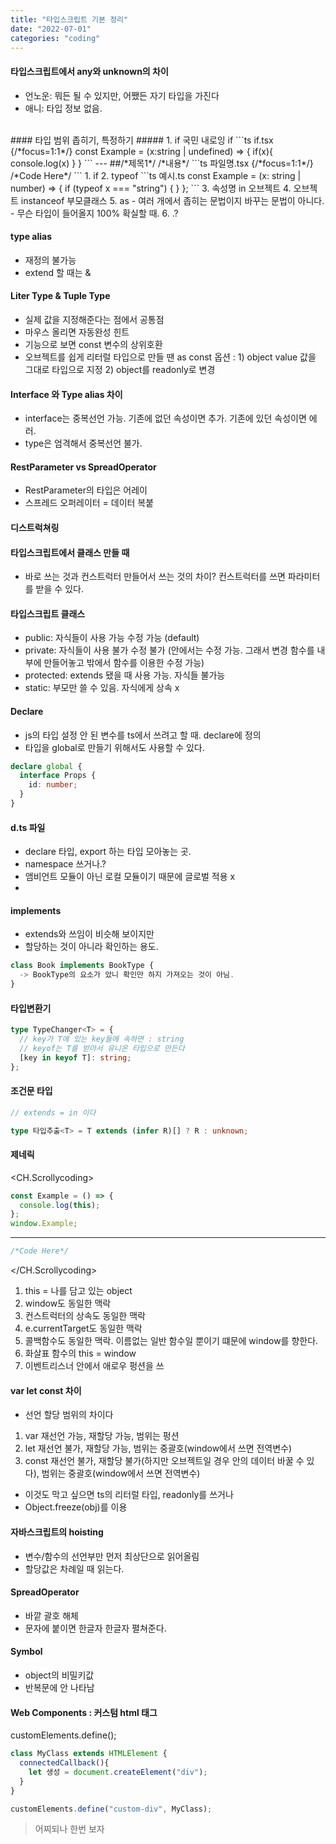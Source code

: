 ```yaml
---
title: "타입스크립트 기본 정리"
date: "2022-07-01"
categories: "coding"
---
```


#### 타입스크립트에서 any와 unknown의 차이
- 언노운: 뭐든 될 수 있지만, 어쨌든 자기 타입을 가진다
- 애니: 타입 정보 없음.
<br/>
#### 타입 범위 좁히기, 특정하기
<CH.Scrollycoding>
##### 1. if  
국민 내로잉 if
```ts if.tsx {/*focus=1:1*/}
const Example = (x:string | undefined) => {
  if(x){
    console.log(x)
  }
}
```
---
##/*제목1*/
/*내용*/
```ts 파일명.tsx {/*focus=1:1*/}
/*Code Here*/
```
</CH.Scrollycoding>
1. if
2. typeof
```ts 예시.ts
const Example = (x: string | number) => {
  if (typeof x === "string") {
  }
};
```
3. 속성명 in 오브젝트
4. 오브젝트 instanceof 부모클래스
5. as
- 여러 개에서 좁히는 문법이지 바꾸는 문법이 아니다.
- 무슨 타입이 들어올지 100% 확실할 때.
6. .?

#### type alias

- 재정의 불가능
- extend 할 때는 &

#### Liter Type & Tuple Type

- 실제 값을 지정해준다는 점에서 공통점
- 마우스 올리면 자동완성 힌트
- 기능으로 보면 const 변수의 상위호환
- 오브젝트를 쉽게 리터럴 타입으로 만들 땐 as const 옵션 : 1) object value 값을 그대로 타입으로 지정 2) object를 readonly로 변경

#### Interface 와 Type alias 차이

- interface는 중복선언 가능. 기존에 없던 속성이면 추가. 기존에 있던 속성이면 에러.
- type은 엄격해서 중복선언 불가.

#### RestParameter vs SpreadOperator

- RestParameter의 타입은 어레이
- 스프레드 오퍼레이터 = 데이터 복붙

#### 디스트럭쳐링

#### 타입스크립트에서 클래스 만들 때

- 바로 쓰는 것과 컨스트럭터 만들어서 쓰는 것의 차이? 컨스트럭터를 쓰면 파라미터를 받을 수 있다.

#### 타입스크립트 클래스

- public: 자식들이 사용 가능 수정 가능 (default)
- private: 자식들이 사용 불가 수정 불가 (안에서는 수정 가능. 그래서 변경 함수를 내부에 만들어놓고 밖에서 함수를 이용한 수정 가능)
- protected: extends 됐을 때 사용 가능. 자식들 불가능
- static: 부모만 쓸 수 있음. 자식에게 상속 x

#### Declare

- js의 타입 설정 안 된 변수를 ts에서 쓰려고 할 때. declare에 정의
- 타입을 global로 만들기 위해서도 사용할 수 있다.

```ts 전역으로 만들기 focus=1[1:15]
declare global {
  interface Props {
    id: number;
  }
}
```

#### d.ts 파일

- declare 타입, export 하는 타입 모아놓는 곳.
- namespace 쓰거나.?
- 앰비언트 모듈이 아닌 로컬 모듈이기 때문에 글로벌 적용 x
-

#### implements

- extends와 쓰임이 비슷해 보이지만
- 할당하는 것이 아니라 확인하는 용도.

```ts
class Book implements BookType {
  -> BookType의 요소가 았니 확인만 하지 가져오는 것이 아님.
}
```

#### 타입변환기

```ts
type TypeChanger<T> = {
  // key가 T에 있는 key들에 속하면 : string
  // keyof는 T를 받아서 유니온 타입으로 만든다
  [key in keyof T]: string;
};
```

#### 조건문 타입
```ts
// extends = in 이다

type 타입추출<T> = T extends (infer R)[] ? R : unknown;
```

#### 제네릭

<CH.Scrollycoding>
```ts index.tsx {/*focus=1:1*/}
const Example = () => {
  console.log(this);
};
window.Example;
```
---
```ts 파일명.tsx {/*focus=1:1*/}
/*Code Here*/
```
</CH.Scrollycoding>
1. this = 나를 담고 있는 object
2. window도 동일한 맥락
3. 컨스트럭터의 상속도 동일한 맥락
4. e.currentTarget도 동일한 맥락
5. 콜백함수도 동일한 맥락. 이름없는 일반 함수일 뿐이기 떄문에 window를 향한다.
6. 화살표 함수의 this = window
7. 이벤트리스너 안에서 애로우 펑션을 쓰

#### var let const 차이
- 선언 할당 범위의 차이다
1. var 재선언 가능, 재할당 가능, 범위는 펑션
2. let 재선언 불가, 재할당 가능, 범위는 중괄호(window에서 쓰면 전역변수)
3. const 재선언 불가, 재할당 불가(하지만 오브젝트일 경우 안의 데이터 바꿀 수 있다), 범위는 중괄호(window에서 쓰면 전역변수)
- 이것도 막고 싶으면 ts의 리터럴 타입, readonly를 쓰거나
- Object.freeze(obj)를 이용

#### 자바스크립트의 hoisting
- 변수/함수의 선언부만 먼저 최상단으로 읽어올림
- 할당값은 차례일 때 읽는다.

#### SpreadOperator
- 바깥 괄호 해체
- 문자에 붙이면 한글자 한글자 펼쳐준다.

#### Symbol
- object의 비밀키값
- 반복문에 안 나타남

#### Web Components : 커스텀 html 태그
customElements.define();
```js
class MyClass extends HTMLElement {
  connectedCallback(){
    let 생성 = document.createElement("div");
  }
}

customElements.define("custom-div", MyClass);
```

> 어찌되나 한번 보자